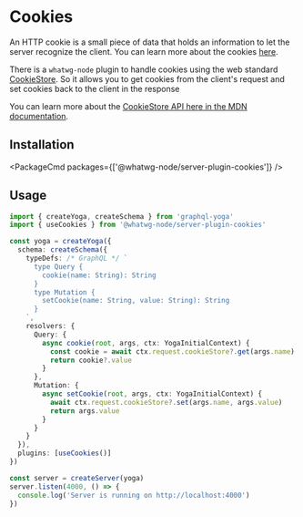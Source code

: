 
# Cookies

An HTTP cookie is a small piece of data that holds an information to let the server recognize the
client. You can learn more about the cookies
[here](https://developer.mozilla.org/en-US/docs/Web/HTTP/Cookies).

There is a `whatwg-node` plugin to handle cookies using the web standard
[CookieStore](https://developer.mozilla.org/en-US/docs/Web/API/CookieStore). So it allows you to get
cookies from the client's request and set cookies back to the client in the response

You can learn more about the
[CookieStore API here in the MDN documentation](https://developer.mozilla.org/en-US/docs/Web/API/CookieStore#examples).

## Installation

<PackageCmd packages={['@whatwg-node/server-plugin-cookies']} />

## Usage

```ts filename="cookies.ts"
import { createYoga, createSchema } from 'graphql-yoga'
import { useCookies } from '@whatwg-node/server-plugin-cookies'

const yoga = createYoga({
  schema: createSchema({
    typeDefs: /* GraphQL */ `
      type Query {
        cookie(name: String): String
      }
      type Mutation {
        setCookie(name: String, value: String): String
      }
    `,
    resolvers: {
      Query: {
        async cookie(root, args, ctx: YogaInitialContext) {
          const cookie = await ctx.request.cookieStore?.get(args.name)
          return cookie?.value
        }
      },
      Mutation: {
        async setCookie(root, args, ctx: YogaInitialContext) {
          await ctx.request.cookieStore?.set(args.name, args.value)
          return args.value
        }
      }
    }
  }),
  plugins: [useCookies()]
})

const server = createServer(yoga)
server.listen(4000, () => {
  console.log('Server is running on http://localhost:4000')
})
```
